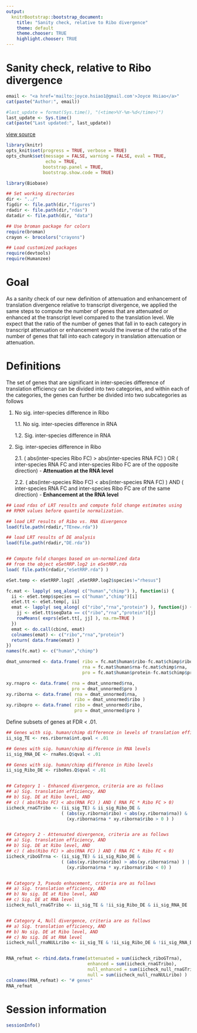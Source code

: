 ```yaml
---
output:
  knitrBootstrap::bootstrap_document:
    title: "Sanity check, relative to Ribo divergence"
    theme: default
    theme.chooser: TRUE
    highlight.chooser: TRUE
---
```



Sanity check, relative to Ribo divergence
===========================================


```r
email <- "<a href='mailto:joyce.hsiao1@gmail.com'>Joyce Hsiao</a>"
cat(paste("Author:", email))
```


```r
#last_update = format(Sys.time(), "(<time>%Y-%m-%d</time>)")
last_update <- Sys.time()
cat(paste("Last updated:", last_update))
```


[view source](divergence-check-rna-ref.Rmd)


```r
library(knitr)
opts_knit$set(progress = TRUE, verbose = TRUE)
opts_chunk$set(message = FALSE, warning = FALSE, eval = TRUE, 
               echo = TRUE,
              bootstrap.panel = TRUE, 
              bootstrap.show.code = TRUE)
```


```r
library(Biobase)

## Set working directories 
dir <- "../"
figdir <- file.path(dir,"figures")
rdadir <- file.path(dir,"rdas")
datadir <- file.path(dir, "data")

## Use broman package for colors
require(broman)
crayon <- brocolors("crayons")

## Load customized packages
require(devtools)
require(Humanzee)
```



Goal
===========

As a sanity check of our new definition of attenuation and enhancement of 
translation divergence relative to transcript divergence, we applied the same 
steps to compute the number of genes that are attenuated or enhanced at 
the transcript level compared to the translation level. We expect that the 
ratio of the number of genes that fall in to each category in transcript
attenuation or enhancement would the inverse of the ratio of the number of 
genes that fall into each category in translation attenuation or attenuation.


Definitions
============

The set of genes that are significant in inter-species difference of 
translation efficiency can be divided into two categories, and within
each of the categories, the genes can further be divided into two 
subcategories as follows

1. No sig. inter-species difference in Ribo

    1.1. No sig. inter-species difference in RNA
    
    1.2. Sig. inter-species difference in RNA
    
2. Sig. inter-species difference in Ribo

    2.1. ( abs(inter-species Ribo FC) > abs(inter-species RNA FC) ) OR
         ( inter-species RNA FC and inter-species Ribo FC are of 
           the opposite direction) - **Attenuation at the RNA level**
           
    2.2. ( abs(inter-species Ribo FC) < abs(inter-species RNA FC) ) AND
         ( inter-species RNA FC and inter-species Ribo FC are of the
           same direction) - **Enhancement at the RNA level**






```r
## Load rdas of LRT results and compute fold change estimates using
## RPKM values before quantile normalization. 

## load LRT results of Ribo vs. RNA divergence
load(file.path(rdadir,"TEnew.rda"))

## load LRT results of DE analysis
load(file.path(rdadir,"DE.rda"))


## Compute fold changes based on un-normalized data
## from the object eSetRRP.log2 in eSetRRP.rda
load( file.path(rdadir,"eSetRRP.rda") )

eSet.temp <- eSetRRP.log2[ ,eSetRRP.log2$species!="rhesus"]

fc.mat <- lapply( seq_along( c("human","chimp") ), function(i) {
  ii <- eSet.temp$species == c("human","chimp")[i]
  eSet.tt <- eSet.temp[, ii]
  emat <- lapply( seq_along( c("ribo","rna","protein") ), function(j) {
    jj <- eSet.tt$seqData == c("ribo","rna","protein")[j]
    rowMeans( exprs(eSet.tt[, jj] ), na.rm=TRUE )
  })
  emat <- do.call(cbind, emat)
  colnames(emat) <- c("ribo","rna","protein")
  return( data.frame(emat) )
})
names(fc.mat) <- c("human","chimp")

dmat_unnormed <- data.frame( ribo = fc.mat$human$ribo-fc.mat$chimp$ribo,
                             rna = fc.mat$human$rna-fc.mat$chimp$rna,
                             pro = fc.mat$human$protein-fc.mat$chimp$protein )

xy.rnapro <- data.frame( rna = dmat_unnormed$rna,
                         pro = dmat_unnormed$pro )
xy.riborna <- data.frame( rna = dmat_unnormed$rna,
                          ribo = dmat_unnormed$ribo )
xy.ribopro <- data.frame( ribo = dmat_unnormed$ribo,
                          pro = dmat_unnormed$pro )
```


Define subsets of genes at FDR < .01.

```r
## Genes with sig. human/chimp difference in levels of translation efficiency 
ii_sig_TE <- res.riborna$int.qval < .01

## Genes with sig. human/chimp difference in RNA levels 
ii_sig_RNA_DE <- rnaRes.Q$qval < .01

## Genes with sig. human/chimp difference in Ribo levels
ii_sig_Ribo_DE <- riboRes.Q$qval < .01


## Category 1 - Enhanced divergence, criteria are as follows
## a) Sig. translation efficiency, AND
## b) Sig. DE at Ribo level, AND
## c) ( abs(Ribo FC) < abs(RNA FC) ) AND ( RNA FC * Ribo FC > 0)
iicheck_rnaGTribo <- (ii_sig_TE) & ii_sig_Ribo_DE & 
                     ( (abs(xy.riborna$ribo) < abs(xy.riborna$rna)) & 
                       (xy.riborna$rna * xy.riborna$ribo > 0 ) )


## Category 2 - Attenuated divergence, criteria are as follows
## a) Sig. translation efficiency, AND
## b) Sig. DE at Ribo level, AND 
## c) ( abs(Ribo FC) > abs(RNA FC) ) AND ( RNA FC * Ribo FC < 0)
iicheck_riboGTrna <- (ii_sig_TE) & ii_sig_Ribo_DE & 
                     ( (abs(xy.riborna$ribo) > abs(xy.riborna$rna) ) | 
                       (xy.riborna$rna * xy.riborna$ribo < 0) ) 


## Category 3, Pseudo enhacement, criteria are as follows
## a) Sig. translation efficiency, AND
## b) No sig. DE at Ribo level, AND 
## c) Sig. DE at RNA level
iicheck_null_rnaGTribo <- ii_sig_TE & !ii_sig_Ribo_DE & ii_sig_RNA_DE


## Category 4, Null divergence, criteria are as follows
## a) Sig. translation efficiency, AND
## b) No sig. DE at Ribo level, AND 
## c) No sig. DE at RNA level
iicheck_null_rnaNULLribo <- ii_sig_TE & !ii_sig_Ribo_DE & !ii_sig_RNA_DE


RNA_refmat <- rbind.data.frame(attenuated = sum(iicheck_riboGTrna),
                               enhanced = sum(iicheck_rnaGTribo),
                               null_enhanced = sum(iicheck_null_rnaGTribo),
                               null = sum(iicheck_null_rnaNULLribo) )
colnames(RNA_refmat) <- "# genes"
RNA_refmat
```






Session information
===========

```r
sessionInfo()
```

